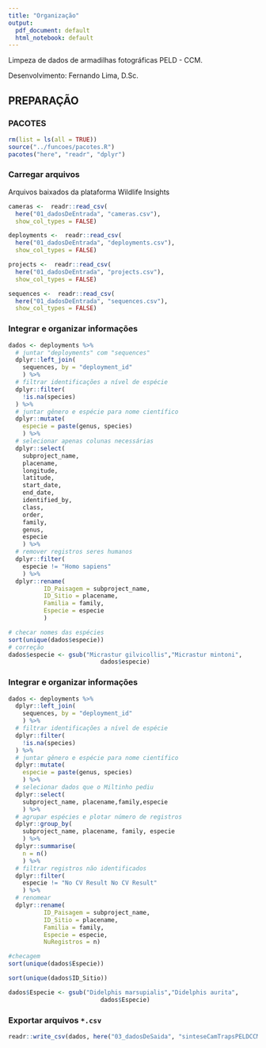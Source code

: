 ```yaml
---
title: "Organização"
output:
  pdf_document: default
  html_notebook: default
---
```


Limpeza de dados de armadilhas fotográficas PELD - CCM.

Desenvolvimento: Fernando Lima, D.Sc.

## PREPARAÇÃO

### PACOTES

```r
rm(list = ls(all = TRUE))
source("../funcoes/pacotes.R")
pacotes("here", "readr", "dplyr")
```

### Carregar arquivos

Arquivos baixados da plataforma Wildlife Insights

```r
cameras <-  readr::read_csv(
  here("01_dadosDeEntrada", "cameras.csv"),
  show_col_types = FALSE)

deployments <-  readr::read_csv(
  here("01_dadosDeEntrada", "deployments.csv"),
  show_col_types = FALSE)

projects <-  readr::read_csv(
  here("01_dadosDeEntrada", "projects.csv"),
  show_col_types = FALSE)

sequences <-  readr::read_csv(
  here("01_dadosDeEntrada", "sequences.csv"),
  show_col_types = FALSE)
```

\newpage

### Integrar e organizar informações
```r
dados <- deployments %>%
  # juntar "deployments" com "sequences"
  dplyr::left_join(
    sequences, by = "deployment_id"
    ) %>%
  # filtrar identificações a nível de espécie
  dplyr::filter(
    !is.na(species)
  ) %>%
  # juntar gênero e espécie para nome científico
  dplyr::mutate(
    especie = paste(genus, species)
    ) %>%
  # selecionar apenas colunas necessárias
  dplyr::select(
    subproject_name,
    placename,
    longitude,
    latitude,
    start_date,
    end_date,
    identified_by,
    class,
    order,
    family,
    genus,
    especie
    ) %>%
  # remover registros seres humanos
  dplyr::filter(
    especie != "Homo sapiens"
    ) %>%
  dplyr::rename(
          ID_Paisagem = subproject_name,
          ID_Sitio = placename,
          Familia = family,
          Especie = especie
          )

# checar nomes das espécies
sort(unique(dados$especie))
# correção
dados$especie <- gsub("Micrastur gilvicollis","Micrastur mintoni",
                          dados$especie)
```

### Integrar e organizar informações
```r
dados <- deployments %>%
  dplyr::left_join(
    sequences, by = "deployment_id"
    ) %>%
  # filtrar identificações a nível de espécie
  dplyr::filter(
    !is.na(species)
  ) %>%
  # juntar gênero e espécie para nome científico
  dplyr::mutate(
    especie = paste(genus, species)
    ) %>%
  # selecionar dados que o Miltinho pediu
  dplyr::select(
    subproject_name, placename,family,especie
    ) %>%
  # agrupar espécies e plotar número de registros
  dplyr::group_by(
    subproject_name, placename, family, especie
    ) %>%
  dplyr::summarise(
    n = n()
    ) %>%
  # filtrar registros não identificados
  dplyr::filter(
    especie != "No CV Result No CV Result"
    ) %>%
  # renomear
  dplyr::rename(
          ID_Paisagem = subproject_name,
          ID_Sitio = placename,
          Familia = family,
          Especie = especie,
          NuRegistros = n)

#checagem
sort(unique(dados$Especie))

sort(unique(dados$ID_Sitio))

dados$Especie <- gsub("Didelphis marsupialis","Didelphis aurita",
                          dados$Especie)

```

### Exportar arquivos `*.csv`

```r
readr::write_csv(dados, here("03_dadosDeSaida", "sinteseCamTrapsPELDCCM.csv"))
```
